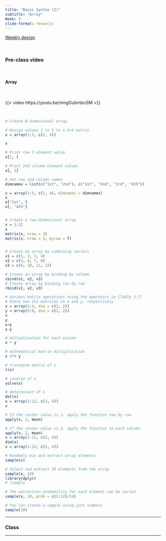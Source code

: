 ```yaml
---
title: "Basic Syntax (2)"
subtitle: "Array"
Week: 3
slide-format: revealjs
---
```


[Weekly design](https://changjunlee.com/teaching/ds101/weekly/)

<br>

### Pre-class video

<br> 

#### Array

<br> 

{{< video https://youtu.be/nmgGubmbcSM >}}

<br> 

```r
# Create N-dimensional array

# Assign values 1 to 5 to a 2×4 matrix
x = array(1:5, c(2, 4)) 

x

# Print row 1 element value
x[1, ] 

# Print 2nd column element values
x[, 2] 

# Set row and column names
dimnamex = list(c("1st", "2nd"), c("1st", "2nd", "3rd", "4th")) 

x = array(1:5, c(2, 4), dimnames = dimnamex)
x
x["1st", ]
x[, "4th"]


# Create a two-dimensional array
x = 1:12
x
matrix(x, nrow = 3)
matrix(x, nrow = 3, byrow = T)


# Create an array by combining vectors
v1 = c(1, 2, 3, 4)
v2 = c(5, 6, 7, 8)
v3 = c(9, 10, 11, 12)

# Create an array by binding by column
cbind(v1, v2, v3) 
# Create array by binding row by row
rbind(v1, v2, v3) 

# Various matrix operations using the operators in [Table 3-7]
# Store two 2×2 matrices in x and y, respectively
x = array(1:4, dim = c(2, 2))
y = array(5:8, dim = c(2, 2))
x
y
x+y
x-y

# multiplication for each column
x * y 

# mathematical matrix multiplication
x %*% y 

# transpose matrix of x
t(x) 

# inverse of x
solve(x) 

# determinant of x
det(x) 
x = array(1:12, c(3, 4))
x

# If the center value is 1, apply the function row by row
apply(x, 1, mean) 

# If the center value is 2, apply the function to each column
apply(x, 2, mean) 
x = array(1:12, c(3, 4))
dim(x)
x = array(1:12, c(3, 4))

# Randomly mix and extract array elements
sample(x) 

# Select and extract 10 elements from the array
sample(x, 10) 
library(dplyr)
# ?sample

# The extraction probability for each element can be varied
sample(x, 10, prob = c(1:12)/24) 

# You can create a sample using just numbers
sample(10) 
```





------------------------------------------------------------------------

### Class

------------------------------------------------------------------------

